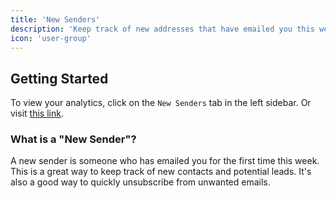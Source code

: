 ```yaml
---
title: 'New Senders'
description: 'Keep track of new addresses that have emailed you this week.'
icon: 'user-group'
---
```


## Getting Started
 

To view your analytics, click on the `New Senders` tab in the left sidebar. Or visit [this link](https://www.syncade.io/new-senders).

### What is a "New Sender"?

A new sender is someone who has emailed you for the first time this week.
This is a great way to keep track of new contacts and potential leads.
It's also a good way to quickly unsubscribe from unwanted emails.
